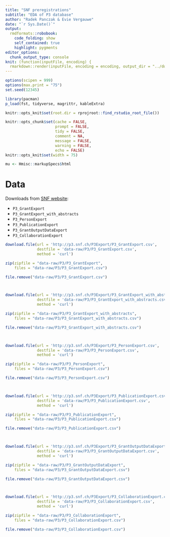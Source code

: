 ```yaml
---
title: "SNF preregistrations"
subtitle: "EDA of P3 database"
author: "Radek Panczak & Evie Vergauwe"
date: "`r Sys.Date()`"
output:
  rmdformats::robobook:
    code_folding: show
    self_contained: true
    highlight: pygments
editor_options: 
  chunk_output_type: console
knit: (function(inputFile, encoding) {
  rmarkdown::render(inputFile, encoding = encoding, output_dir = "../docs") })
---
```


```r
options(scipen = 999)
options(max.print = "75")
set.seed(12345)

library(pacman)
p_load(fst, tidyverse, magrittr, kableExtra)
```


```r
knitr::opts_knit$set(root.dir = rprojroot::find_rstudio_root_file())

knitr::opts_chunk$set(cache = FALSE,
                      prompt = FALSE,
                      tidy = FALSE,
                      comment = NA,
                      message = FALSE,
                      warning = FALSE,
                      echo = FALSE)
knitr::opts_knit$set(width = 75)

mu <- Hmisc::markupSpecs$html
```

<!-- ----------------------------------------------------- -->

# Data

Downloads from [SNF website](http://p3.snf.ch/Pages/DataAndDocumentation.aspx):

- `P3_GrantExport`
- `P3_GrantExport_with_abstracts`
- `P3_PersonExport`
- `P3_PublicationExport`
- `P3_GrantOutputDataExport`
- `P3_CollaborationExport`

```r
download.file(url = 'http://p3.snf.ch/P3Export/P3_GrantExport.csv',
              destfile = 'data-raw/P3/P3_GrantExport.csv',
              method = 'curl')

zip(zipfile = "data-raw/P3/P3_GrantExport", 
    files = "data-raw/P3/P3_GrantExport.csv")

file.remove("data-raw/P3/P3_GrantExport.csv")



download.file(url = 'http://p3.snf.ch/P3Export/P3_GrantExport_with_abstracts.csv',
              destfile = 'data-raw/P3/P3_GrantExport_with_abstracts.csv',
              method = 'curl')

zip(zipfile = "data-raw/P3/P3_GrantExport_with_abstracts", 
    files = "data-raw/P3/P3_GrantExport_with_abstracts.csv")

file.remove("data-raw/P3/P3_GrantExport_with_abstracts.csv")



download.file(url = 'http://p3.snf.ch/P3Export/P3_PersonExport.csv',
              destfile = 'data-raw/P3/P3_PersonExport.csv',
              method = 'curl')

zip(zipfile = "data-raw/P3/P3_PersonExport", 
    files = "data-raw/P3/P3_PersonExport.csv")

file.remove("data-raw/P3/P3_PersonExport.csv")



download.file(url = 'http://p3.snf.ch/P3Export/P3_PublicationExport.csv',
              destfile = 'data-raw/P3/P3_PublicationExport.csv',
              method = 'curl')

zip(zipfile = "data-raw/P3/P3_PublicationExport", 
    files = "data-raw/P3/P3_PublicationExport.csv")

file.remove("data-raw/P3/P3_PublicationExport.csv")



download.file(url = 'http://p3.snf.ch/P3Export/P3_GrantOutputDataExport.csv',
              destfile = 'data-raw/P3/P3_GrantOutputDataExport.csv',
              method = 'curl')

zip(zipfile = "data-raw/P3/P3_GrantOutputDataExport", 
    files = "data-raw/P3/P3_GrantOutputDataExport.csv")

file.remove("data-raw/P3/P3_GrantOutputDataExport.csv")



download.file(url = 'http://p3.snf.ch/P3Export/P3_CollaborationExport.csv',
              destfile = 'data-raw/P3/P3_CollaborationExport.csv',
              method = 'curl')

zip(zipfile = "data-raw/P3/P3_CollaborationExport", 
    files = "data-raw/P3/P3_CollaborationExport.csv")

file.remove("data-raw/P3/P3_CollaborationExport.csv")
```

